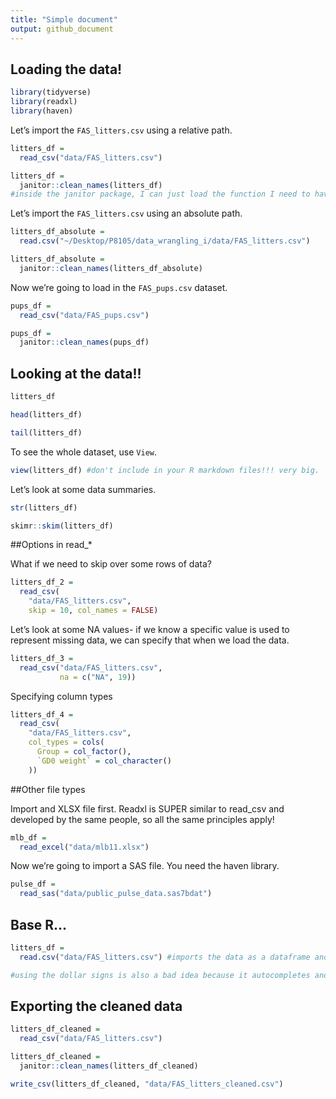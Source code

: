 ```yaml
---
title: "Simple document"
output: github_document
---
```


## Loading the data!

```r
library(tidyverse)
library(readxl)
library(haven)
```


Let's import the `FAS_litters.csv` using a relative path. 

```r
litters_df = 
  read_csv("data/FAS_litters.csv")

litters_df = 
  janitor::clean_names(litters_df)
#inside the janitor package, I can just load the function I need to have (and not all the others)
```

Let's import the `FAS_litters.csv` using an absolute path. 

```r
litters_df_absolute = 
  read.csv("~/Desktop/P8105/data_wrangling_i/data/FAS_litters.csv")

litters_df_absolute = 
  janitor::clean_names(litters_df_absolute)
```

Now we're going to load in the `FAS_pups.csv` dataset. 

```r
pups_df = 
  read_csv("data/FAS_pups.csv")

pups_df = 
  janitor::clean_names(pups_df)
```

## Looking at the data!!

```r
litters_df

head(litters_df)

tail(litters_df)
```

To see the whole dataset, use `View`. 

```r
view(litters_df) #don't include in your R markdown files!!! very big. 
```

Let's look at some data summaries.
```r
str(litters_df)

skimr::skim(litters_df)
```

##Options in read_*

What if we need to skip over some rows of data? 

```r
litters_df_2 = 
  read_csv(
    "data/FAS_litters.csv",
    skip = 10, col_names = FALSE)
```


Let's look at some NA values- if we know a specific value is used to represent missing data, we can specify that when we load the data.
```r
litters_df_3 = 
  read_csv("data/FAS_litters.csv",
           na = c("NA", 19))
```

Specifying column types

```r
litters_df_4 = 
  read_csv(
    "data/FAS_litters.csv", 
    col_types = cols(
      Group = col_factor(),
      `GD0 weight` = col_character()
    ))
```

##Other file types

Import and XLSX file first. Readxl is SUPER similar to read_csv and developed by the same people, so all the same principles apply!

```r
mlb_df = 
  read_excel("data/mlb11.xlsx")
```

Now we're going to import a SAS file. You need the haven library. 

```r
pulse_df = 
  read_sas("data/public_pulse_data.sas7bdat")
```


## Base R...

```r
litters_df = 
  read.csv("data/FAS_litters.csv") #imports the data as a dataframe and defaults to showing the whole thing!! 

#using the dollar signs is also a bad idea because it autocompletes and if your variable names are similar, it might autopopulate the wrong one. 
```

## Exporting the cleaned data

```r
litters_df_cleaned = 
  read_csv("data/FAS_litters.csv")

litters_df_cleaned = 
  janitor::clean_names(litters_df_cleaned)

write_csv(litters_df_cleaned, "data/FAS_litters_cleaned.csv")
```

